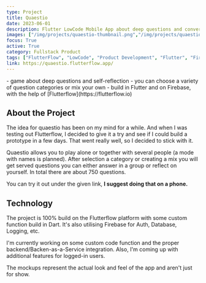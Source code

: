 ```yaml
---
type: Project
title: Quaestio
date: 2023-06-01
description: Flutter LowCode Mobile App about deep questions and conversation starters.
images: ["/img/projects/quaestio-thumbnail.png","/img/projects/quaestio_showcase_light.png","/img/projects/quaestio_showcase_dark.png"]
focus: True
active: True
category: Fullstack Product
tags: ["FlutterFlow", "LowCode", "Product Development", "Flutter", "Firebase"]
link: https://quaestio.flutterflow.app/
---
```


<Callout>
    - game about deep questions and self-reflection
    - you can choose a variety of question categories or mix your own
    - build in Flutter and on Firebase, with the help of [Flutterflow](https://flutterflow.io)
</Callout>

## About the Project

The idea for quaestio has been on my mind for a while. And when I was testing out Flutterflow, I decided to give it a try and see if I could build a prototype in a few days. That went really well, so I decided to stick with it.

Quaestio allows you to play alone or together with several people (a mode with names is planned). After selection a category or creating a mix you will get served questions you can either answer in a group or reflect on yourself. In total there are about 750 questions.

You can try it out under the given link, **I suggest doing that on a phone.**

## Technology

The project is 100% build on the Flutterflow platform with some custom function build in Dart. It's also utilising Firebase for Auth, Database, Logging, etc.

I'm currently working on some custom code function and the proper backend/Backen-as-a-Service integration. Also, I'm coming up with additional features for logged-in users.

The mockups represent the actual look and feel of the app and aren't just for show.


